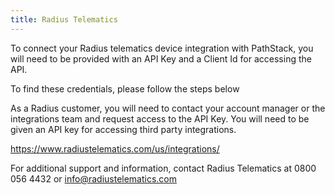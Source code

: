 ```yaml
---
title: Radius Telematics
---
```


To connect your Radius telematics device integration with PathStack, you will need to be provided with an API Key and a Client Id for accessing the API. 

To find these credentials, please follow the steps below
<Steps>

<Step title = "Request  API details">

As a Radius customer, you will need to contact your account manager or the integrations team and request access to the API Key. You will need to be given an API key for accessing third party integrations.

https://www.radiustelematics.com/us/integrations/

</Step>
</Steps>

<Warning>For additional support and information, contact Radius Telematics at 0800 056 4432 or info@radiustelematics.com</Warning>

